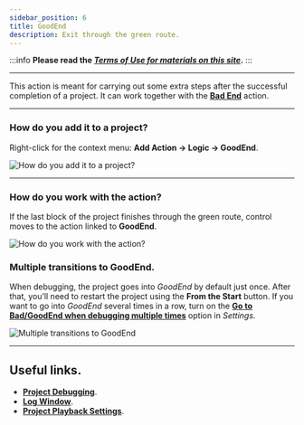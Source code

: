```yaml
---
sidebar_position: 6
title: GoodEnd 
description: Exit through the green route.
---
```

:::info **Please read the [*Terms of Use for materials on this site*](../../Disclaimer).**
:::
_______________________________________________
This action is meant for carrying out some extra steps after the successful completion of a project.
It can work together with the [**Bad End**](./BadEnd) action.

_______________________________________________
### How do you add it to a project?
Right-click for the context menu: **Add Action → Logic → GoodEnd**.

![How do you add it to a project?](./assets/GoodEnd/GoodEnd_pic1.png)
_______________________________________________
### How do you work with the action?
If the last block of the project finishes through the green route, control moves to the action linked to **GoodEnd**.

![How do you work with the action?](./assets/GoodEnd/GoodEnd_pic2.png)

### Multiple transitions to GoodEnd.
When debugging, the project goes into *GoodEnd* by default just once. After that, you’ll need to restart the project using the **From the Start** button.
If you want to go into *GoodEnd* several times in a row, turn on the [**Go to Bad/GoodEnd when debugging multiple times**](../../Settings/Debugging) option in *Settings*.

![Multiple transitions to GoodEnd](./assets/BadEnd/BadEnd_pic4.png)
_______________________________________________
## Useful links.
- [**Project Debugging**](../../pm/Debugging).
- [**Log Window**](../../pm/Interface/Log_window).
- [**Project Playback Settings**](../../Settings/Debugging).